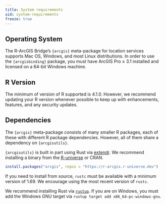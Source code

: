 ```yaml
---
title: System requirements
uid: system-requirements
freeze: true
--- 
```


## Operating System
The R-ArcGIS Bridge’s `{arcgis}` meta-package for location services supports Mac OS, Windows, and most Linux distributions.
In order to use the `{arcgisbinding}` package, you must have ArcGIS Pro ≥ 3.1 installed and licensed on a 64-bit Windows machine.

## R Version
The minimum of version of R supported is 4.1.0. However, we recommend updating your R version whenever possible to keep up with enhancements, features, and any security updates.

## Dependencies
The `{arcgis}` meta-package consists of many smaller R packages, each of these with different R package dependencies. However, all of them share a dependency on `{arcgisutils}`.

`{arcgisutils}` is built in part using Rust via [extendr](https://extendr.github.io/). We recommend installing a binary from the [R-universe](https://r-arcgis.r-universe.dev/) or CRAN.
```r
install.packages("arcgis", repos = "https://r-arcgis.r-universe.dev")
```
If you need to install from source, `rustc` must be available with a minimum version of 1.69. We encourage using the most recent version of `rustc`.

:::{.callout-tip}
We recommend installing Rust via [`rustup`](https://rustup.rs/). If you are on Windows, you must add the Windows GNU target via `rustup target add x86_64-pc-windows-gnu`.
:::